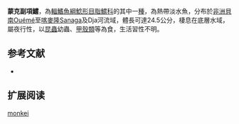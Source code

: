 {{Speciesbox
| name = 蒙克副項鱨
| image = 
| image_width = 250px
| image_caption = 
| status = NE
| status_system = IUCN3.1 
| genus = Parauchenoglanis
| species = monkei
| authority = [[Keilhack|Keilhack]], 1910
| synonyms = *''Auchenoglanis monkei '',Keilhack, 1910 
*''Pimelodus guttatus '',Lönnberg, 1895
*''Auchenoglanis guttatus'',Lönnberg, 1895
*''Parauchenoglanis guttatus'' ,Lönnberg, 1895
}}

'''蒙克副項鱨'''，為[[輻鰭魚綱|輻鰭魚綱]][[鯰形目|鯰形目]][[脂鱨科|脂鱨科]]的其中一[[種|種]]，為熱帶淡水魚，分布於[[非洲|非洲]][[貝南|貝南]]Ouémé至[[喀麥隆|喀麥隆]]Sanaga及Dja河流域，體長可達24.5公分，棲息在底層水域，屬夜行性，以[[昆蟲|昆蟲]]幼蟲、[[甲殼類|甲殼類]]等為食，生活習性不明。

==参考文献==
*{{FishBase_species|genus=Parauchenoglanis|species=monkei|year=2015|month=6}}

== 扩展阅读 ==
{{refbegin}}
{{wikispecies-inline|Parauchenoglanis monkei|蒙克副項鱨}}
{{refend}}
{{Taxonbar|from=Q6405439}}

[[Category:副項鱨屬|monkei]]
